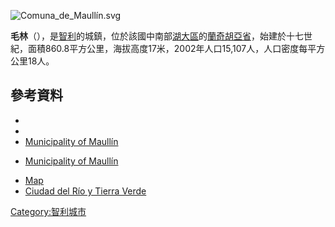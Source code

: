 [[Image:Comuna_de_Maullín.svg|right]]
{{Coord|41|37|S|73|36|W|display=title}}

'''毛林'''（{{lang-es|Maullín}}），是[[智利|智利]]的城鎮，位於該國中南部[[湖大區|湖大區]]的[[蘭奇胡亞省|蘭奇胡亞省]]，始建於十七世紀，面積860.8平方公里，海拔高度17米，2002年人口15,107人，人口密度每平方公里18人。

==參考資料==
*{{Cite web |url = http://www.municipalidadmaullin.cl/ |title = Municipality of Maullín |accessdate = 1 January 2011 |language = es |deadurl = yes |archiveurl = https://web.archive.org/web/20110707013225/http://www.municipalidadmaullin.cl/ |archivedate = 2011年7月7日 }}
*{{Cite web |url= http://www.ine.cl/canales/chile_estadistico/censos_poblacion_vivienda/censo_pobl_vivi.php |title= National Statistics Institute |accessdate= 19 January 2010 |language= es |archive-date= 2017-06-03 |archive-url= https://web.archive.org/web/20170603180722/http://www.ine.cl/canales/chile_estadistico/censos_poblacion_vivienda/censo_pobl_vivi.php |dead-url= no }}
*[https://web.archive.org/web/20110707013225/http://www.municipalidadmaullin.cl/ Municipality of Maullín]
* {{es icon}} [https://web.archive.org/web/20110707013225/http://www.municipalidadmaullin.cl/ Municipality of Maullín]
*[http://www.pueblos20.net/chile/mapa1.php?id=3508 Map] {{Wayback|url=http://www.pueblos20.net/chile/mapa1.php?id=3508 |date=20120302211745 }}
*[http://www.maullin.org/ Ciudad del Río y Tierra Verde] {{Wayback|url=http://www.maullin.org/ |date=20150415173411 }}

{{Chile-geo-stub}}
[[Category:智利城市|Category:智利城市]]